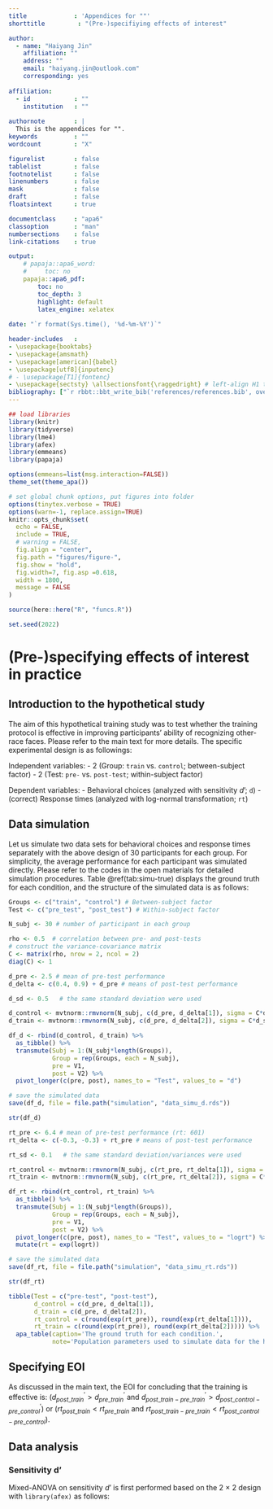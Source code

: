 ```yaml
---
title             : 'Appendices for ""'
shorttitle         : "(Pre-)specifiying effects of interest"

author: 
  - name: "Haiyang Jin"
    affiliation: ""
    address: ""
    email: "haiyang.jin@outlook.com"
    corresponding: yes
    
affiliation:
  - id            : ""
    institution   : ""
  
authornote        : |
  This is the appendices for "".
keywords          : ""
wordcount         : "X"

figurelist        : false
tablelist         : false
footnotelist      : false
linenumbers       : false
mask              : false
draft             : false
floatsintext      : true

documentclass     : "apa6"
classoption       : "man"
numbersections    : false
link-citations    : true

output:
    # papaja::apa6_word:
    #     toc: no
    papaja::apa6_pdf:
        toc: no
        toc_depth: 3
        highlight: default
        latex_engine: xelatex
        
date: "`r format(Sys.time(), '%d-%m-%Y')`"

header-includes   :
- \usepackage{booktabs}
- \usepackage{amsmath}
- \usepackage[american]{babel}
- \usepackage[utf8]{inputenc}
# - \usepackage[T1]{fontenc}
- \usepackage{sectsty} \allsectionsfont{\raggedright} # left-align H1 titles
bibliography: ["`r rbbt::bbt_write_bib('references/references.bib', overwrite = TRUE)`", "references/r-references.bib"]
---
```


```r
## load libraries
library(knitr)
library(tidyverse)
library(lme4)
library(afex)
library(emmeans)
library(papaja)

options(emmeans=list(msg.interaction=FALSE))
theme_set(theme_apa())

# set global chunk options, put figures into folder
options(tinytex.verbose = TRUE)
options(warn=-1, replace.assign=TRUE)
knitr::opts_chunk$set(
  echo = FALSE,
  include = TRUE,
  # warning = FALSE,
  fig.align = "center",
  fig.path = "figures/figure-",
  fig.show = "hold",
  fig.width=7, fig.asp =0.618,
  width = 1800, 
  message = FALSE
)

source(here::here("R", "funcs.R"))

set.seed(2022)
```

\appendix

# (Pre-)specifying effects of interest in practice

## Introduction to the hypothetical study

The aim of this hypothetical training study was to test whether the training protocol is effective in improving participants' ability of recognizing other-race faces. Please refer to the main text for more details. The specific experimental design is as followings:

Independent variables:
- 2 (Group: `train` vs. `control`; between-subject factor)
- 2 (Test: `pre-` vs. `post-test`; within-subject factor)

Dependent variables:
- Behavioral choices (analyzed with sensitivity _d_'; `d`)
- (correct) Response times (analyzed with log-normal transformation; `rt`)

## Data simulation

Let us simulate two data sets for behavioral choices and response times separately with the above design of 30 participants for each group. For simplicity, the average performance for each participant was simulated directly. Please refer to the codes in the open materials for detailed simulation procedures. Table \@ref(tab:simu-true) displays the ground truth for each condition, and the structure of the simulated data is as follows:

```r
Groups <- c("train", "control") # Between-subject factor
Test <- c("pre_test", "post_test") # Within-subject factor

N_subj <- 30 # number of participant in each group

rho <- 0.5  # correlation between pre- and post-tests
# construct the variance-covariance matrix
C <- matrix(rho, nrow = 2, ncol = 2)
diag(C) <- 1
```

```r
d_pre <- 2.5 # mean of pre-test performance
d_delta <- c(0.4, 0.9) + d_pre # means of post-test performance

d_sd <- 0.5   # the same standard deviation were used

d_control <- mvtnorm::rmvnorm(N_subj, c(d_pre, d_delta[1]), sigma = C*d_sd^2)
d_train <- mvtnorm::rmvnorm(N_subj, c(d_pre, d_delta[2]), sigma = C*d_sd^2)

df_d <- rbind(d_control, d_train) %>% 
  as_tibble() %>% 
  transmute(Subj = 1:(N_subj*length(Groups)),
            Group = rep(Groups, each = N_subj),
            pre = V1,
            post = V2) %>% 
  pivot_longer(c(pre, post), names_to = "Test", values_to = "d")

# save the simulated data 
save(df_d, file = file.path("simulation", "data_simu_d.rds"))
```

```r
str(df_d)
```

```r
rt_pre <- 6.4 # mean of pre-test performance (rt: 601)
rt_delta <- c(-0.3, -0.3) + rt_pre # means of post-test performance

rt_sd <- 0.1   # the same standard deviation/variances were used

rt_control <- mvtnorm::rmvnorm(N_subj, c(rt_pre, rt_delta[1]), sigma = C*rt_sd^2)
rt_train <- mvtnorm::rmvnorm(N_subj, c(rt_pre, rt_delta[2]), sigma = C*rt_sd^2)

df_rt <- rbind(rt_control, rt_train) %>% 
  as_tibble() %>% 
  transmute(Subj = 1:(N_subj*length(Groups)),
            Group = rep(Groups, each = N_subj),
            pre = V1,
            post = V2) %>% 
  pivot_longer(c(pre, post), names_to = "Test", values_to = "logrt") %>% 
  mutate(rt = exp(logrt))

# save the simulated data 
save(df_rt, file = file.path("simulation", "data_simu_rt.rds"))
```

```r
str(df_rt)
```

```r
tibble(Test = c("pre-test", "post-test"),
       d_control = c(d_pre, d_delta[1]),
       d_train = c(d_pre, d_delta[2]),
       rt_control = c(round(exp(rt_pre)), round(exp(rt_delta[1]))),
       rt_train = c(round(exp(rt_pre)), round(exp(rt_delta[2])))) %>% 
  apa_table(caption='The ground truth for each condition.',
            note='Population parameters used to simulate data for the hypothetical training study.')
```

## Specifying EOI

As discussed in the main text, the EOI for concluding that the training is effective is: ($d^{'}_{post\_train} > d^{'}_{pre\_train}$ and $d^{'}_{post\_train-pre\_train} > d^{'}_{post\_control-pre\_control}$) or ($rt_{post\_train} < rt_{pre\_train}$ and $rt_{post\_train-pre\_train} < rt_{post\_control-pre\_control}$). 




## Data analysis

### Sensitivity d'

Mixed-ANOVA on sensitivity _d_' is first performed based on the 2 $\times$ 2 design with `library(afex)` as follows:


\newpage
